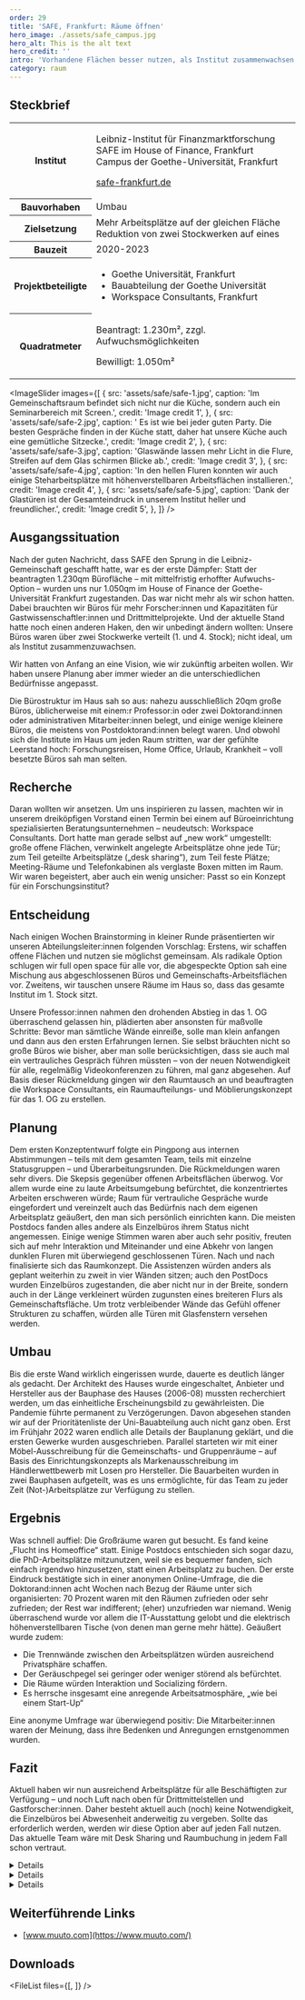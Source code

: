 ```yaml
---
order: 29
title: 'SAFE, Frankfurt: Räume öffnen'
hero_image: ./assets/safe_campus.jpg
hero_alt: This is the alt text
hero_credit: ''
intro: 'Vorhandene Flächen besser nutzen, als Institut zusammenwachsen und neue Arbeitsformen etablieren: Die Wirtschaftswissenschaftler des SAFE in Frankfurt haben sich neu aufgestellt – weg von strengen Hierarchien und hin zu mehr Freiräumen für die Belegschaft. Das zeigt sich nicht zuletzt in der Gestaltung der neuen Räume.'
category: raum
---
```


## Steckbrief

<table>
  <tbody>
    <tr>
      <th>Institut</th>
      <td>
        <p>Leibniz-Institut für Finanzmarktforschung SAFE im House of Finance, Frankfurt Campus der Goethe-Universität, Frankfurt</p>
        <p>
          <a href="https://safe-frankfurt.de">safe-frankfurt.de</a>
        </p>
      </td>
    </tr>
    <tr>
      <th>Bauvorhaben</th>
      <td>Umbau</td>
    </tr>
    <tr>
      <th>Zielsetzung</th>
      <td>Mehr Arbeitsplätze auf der gleichen Fläche Reduktion von zwei Stockwerken auf eines</td>
    </tr>
    <tr>
      <th>Bauzeit</th>
      <td>2020-2023</td>
    </tr>
    <tr>
      <th>Projektbeteiligte</th>
      <td>
        <ul>
          <li>Goethe Universität, Frankfurt</li>
          <li>Bauabteilung der Goethe Universität</li>
          <li>Workspace Consultants, Frankfurt</li>
        </ul>
      </td>
    </tr>
    <tr>
      <th>Quadratmeter</th>
      <td>
        <p>Beantragt: 1.230m², zzgl. Aufwuchsmöglichkeiten</p>
        <p>Bewilligt: 1.050m²</p>
      </td>
    </tr>
  </tbody>
</table>

<ImageSlider
  images={[
    {
      src: 'assets/safe/safe-1.jpg',
      caption: 'Im Gemeinschaftsraum befindet sich nicht nur die Küche, sondern auch ein Seminarbereich mit Screen.',
      credit: 'Image credit 1',
    },
    {
      src: 'assets/safe/safe-2.jpg',
      caption:
        ' Es ist wie bei jeder guten Party. Die besten Gespräche finden in der Küche statt, daher hat unsere Küche auch eine gemütliche Sitzecke.',
      credit: 'Image credit 2',
    },
    {
      src: 'assets/safe/safe-3.jpg',
      caption: 'Glaswände lassen mehr Licht in die Flure, Streifen auf dem Glas schirmen Blicke ab.',
      credit: 'Image credit 3',
    },
    {
      src: 'assets/safe/safe-4.jpg',
      caption: 'In den hellen Fluren konnten wir auch einige Steharbeitsplätze mit höhenverstellbaren Arbeitsflächen installieren.',
      credit: 'Image credit 4',
    },
    {
      src: 'assets/safe/safe-5.jpg',
      caption: 'Dank der Glastüren ist der Gesamteindruck in unserem Institut heller und freundlicher.',
      credit: 'Image credit 5',
    },
  ]}
/>

## Ausgangssituation

Nach der guten Nachricht, dass SAFE den Sprung in die Leibniz-Gemeinschaft geschafft hatte, war es der erste Dämpfer: Statt der beantragten 1.230qm Bürofläche – mit mittelfristig erhoffter Aufwuchs-Option – wurden uns nur 1.050qm im House of Finance der Goethe-Universität Frankfurt zugestanden. Das war nicht mehr als wir schon hatten. Dabei brauchten wir Büros für mehr Forscher:innen und Kapazitäten für Gastwissenschaftler:innen und Drittmittelprojekte. Und der aktuelle Stand hatte noch einen anderen Haken, den wir unbedingt ändern wollten: Unsere Büros waren über zwei Stockwerke verteilt (1. und 4. Stock); nicht ideal, um als Institut zusammenzuwachsen.

<Quote cite="Institutsleiter:in">
  Wir hatten von Anfang an eine Vision, wie wir zukünftig arbeiten wollen. Wir haben unsere Planung aber immer wieder an die unterschiedlichen
  Bedürfnisse angepasst.
</Quote>

Die Bürostruktur im Haus sah so aus: nahezu ausschließlich 20qm große Büros, üblicherweise mit einem:r Professor:in oder zwei Doktorand:innen oder administrativen Mitarbeiter:innen belegt, und einige wenige kleinere Büros, die meistens von Postdoktorand:innen belegt waren. Und obwohl sich die Institute im Haus um jeden Raum stritten, war der gefühlte Leerstand hoch: Forschungsreisen, Home Office, Urlaub, Krankheit – voll besetzte Büros sah man selten.

## Recherche

Daran wollten wir ansetzen. Um uns inspirieren zu lassen, machten wir in unserem dreiköpfigen Vorstand einen Termin bei einem auf Büroeinrichtung spezialisierten Beratungsunternehmen – neudeutsch: Workspace Consultants. Dort hatte man gerade selbst auf „new work“ umgestellt: große offene Flächen, verwinkelt angelegte Arbeitsplätze ohne jede Tür; zum Teil geteilte Arbeitsplätze („desk sharing“), zum Teil feste Plätze; Meeting-Räume und Telefonkabinen als verglaste Boxen mitten im Raum. Wir waren begeistert, aber auch ein wenig unsicher: Passt so ein Konzept für ein Forschungsinstitut?

## Entscheidung

Nach einigen Wochen Brainstorming in kleiner Runde präsentierten wir unseren Abteilungsleiter:innen folgenden Vorschlag: Erstens, wir schaffen offene Flächen und nutzen sie möglichst gemeinsam. Als radikale Option schlugen wir full open space für alle vor, die abgespeckte Option sah eine Mischung aus abgeschlossenen Büros und Gemeinschafts-Arbeitsflächen vor. Zweitens, wir tauschen unsere Räume im Haus so, dass das gesamte Institut im 1. Stock sitzt.

Unsere Professor:innen nahmen den drohenden Abstieg in das 1. OG überraschend gelassen hin, plädierten aber ansonsten für maßvolle Schritte: Bevor man sämtliche Wände einreiße, solle man klein anfangen und dann aus den ersten Erfahrungen lernen. Sie selbst bräuchten nicht so große Büros wie bisher, aber man solle berücksichtigen, dass sie auch mal ein vertrauliches Gespräch führen müssten – von der neuen Notwendigkeit für alle, regelmäßig Videokonferenzen zu führen, mal ganz abgesehen.
Auf Basis dieser Rückmeldung gingen wir den Raumtausch an und beauftragten die Workspace Consultants, ein Raumaufteilungs- und Möblierungskonzept für das 1. OG zu erstellen.

## Planung

Dem ersten Konzeptentwurf folgte ein Pingpong aus internen Abstimmungen – teils mit dem gesamten Team, teils mit einzelne Statusgruppen – und Überarbeitungsrunden. Die Rückmeldungen waren sehr divers. Die Skepsis gegenüber offenen Arbeitsflächen überwog. Vor allem wurde eine zu laute Arbeitsumgebung befürchtet, die konzentriertes Arbeiten erschweren würde; Raum für vertrauliche Gespräche wurde eingefordert und vereinzelt auch das Bedürfnis nach dem eigenen Arbeitsplatz geäußert, den man sich persönlich einrichten kann. Die meisten Postdocs fanden alles andere als Einzelbüros ihrem Status nicht angemessen. Einige wenige Stimmen waren aber auch sehr positiv, freuten sich auf mehr Interaktion und Miteinander und eine Abkehr von langen dunklen Fluren mit überwiegend geschlossenen Türen.
Nach und nach finalisierte sich das Raumkonzept. Die Assistenzen würden anders als geplant weiterhin zu zweit in vier Wänden sitzen; auch den PostDocs wurden Einzelbüros zugestanden, die aber nicht nur in der Breite, sondern auch in der Länge verkleinert würden zugunsten eines breiteren Flurs als Gemeinschaftsfläche. Um trotz verbleibender Wände das Gefühl offener Strukturen zu schaffen, würden alle Türen mit Glasfenstern versehen werden.

## Umbau

Bis die erste Wand wirklich eingerissen wurde, dauerte es deutlich länger als gedacht. Der Architekt des Hauses wurde eingeschaltet, Anbieter und Hersteller aus der Bauphase des Hauses (2006-08) mussten recherchiert werden, um das einheitliche Erscheinungsbild zu gewährleisten. Die Pandemie führte permanent zu Verzögerungen. Davon abgesehen standen wir auf der Prioritätenliste der Uni-Bauabteilung auch nicht ganz oben. Erst im Frühjahr 2022 waren endlich alle Details der Bauplanung geklärt, und die ersten Gewerke wurden ausgeschrieben. Parallel starteten wir mit einer Möbel-Ausschreibung für die Gemeinschafts- und Gruppenräume – auf Basis des Einrichtungskonzepts als Markenausschreibung im Händlerwettbewerb mit Losen pro Hersteller. Die Bauarbeiten wurden in zwei Bauphasen aufgeteilt, was es uns ermöglichte, für das Team zu jeder Zeit (Not-)Arbeitsplätze zur Verfügung zu stellen.

## Ergebnis

Was schnell auffiel: Die Großräume waren gut besucht. Es fand keine „Flucht ins Homeoffice“ statt. Einige Postdocs entschieden sich sogar dazu, die PhD-Arbeitsplätze mitzunutzen, weil sie es bequemer fanden, sich einfach irgendwo hinzusetzen, statt einen Arbeitsplatz zu buchen. Der erste Eindruck bestätigte sich in einer anonymen Online-Umfrage, die die Doktorand:innen acht Wochen nach Bezug der Räume unter sich organisierten: 70 Prozent waren mit den Räumen zufrieden oder sehr zufrieden; der Rest war indifferent; (eher) unzufrieden war niemand. Wenig überraschend wurde vor allem die IT-Ausstattung gelobt und die elektrisch höhenverstellbaren Tische (von denen man gerne mehr hätte). Geäußert wurde zudem:

- Die Trennwände zwischen den Arbeitsplätzen würden ausreichend Privatsphäre schaffen.
- Der Geräuschpegel sei geringer oder weniger störend als befürchtet.
- Die Räume würden Interaktion und Socializing fördern.
- Es herrsche insgesamt eine anregende Arbeitsatmosphäre, „wie bei einem Start-Up“

<Quote cite="Institutsleiter:in">
  Eine anonyme Umfrage war überwiegend positiv: Die Mitarbeiter:innen waren der Meinung, dass ihre Bedenken und Anregungen ernstgenommen wurden.
</Quote>

## Fazit

Aktuell haben wir nun ausreichend Arbeitsplätze für alle Beschäftigten zur Verfügung – und noch Luft nach oben für Drittmittelstellen und Gastforscher:innen. Daher besteht aktuell auch (noch) keine Notwendigkeit, die Einzelbüros bei Abwesenheit anderweitig zu vergeben. Sollte das erforderlich werden, werden wir diese Option aber auf jeden Fall nutzen. Das aktuelle Team wäre mit Desk Sharing und Raumbuchung in jedem Fall schon vertraut.

<DetailsGroup>
<Details summary="Raumbuchung">

<Figure src="outlook.png" credit="This is the image credit" alt="TODO" size="small" />

Wir entschieden uns gegen ein komplexes Online-Bookingsystem. Stattdessen richtete unsere IT die buchbaren Räume als „Orte“ im Outlook-Kalender ein. Dieses System nutzten wir bereits für die Buchung von Meeting-Räumen. Der Nachteil: Man sieht nicht, wer einen Raum zu einer bestimmten Zeit gebucht hat. Das führte zum Teil zu Irritationen, wenn Räume trotz Buchung leer blieben. Nicht nur einmal standen auch zwei Professor:innen im gleichen Büro. Aber nach und nach spielte sich der Prozess ein.

</Details>

<Details summary="Schallschutz im Multispace-Büro">

<Figure src="safe-booth.jpg" credit="This is the image credit" alt="TODO" size="small" />

Ohne Kabine für Telefonate oder Videokonferenzen geht auf der Großfläche nicht. In der Telefonbox können die Doktorand:innen Gespräche führen, ohne andere zu stören. Die geräuschreduzierenden Materialen schlucken den Schall zumindest weitgehend, sodass sowohl innerhalb als auch außerhalb der Box konzentriert gearbeitet werden kann. Durch die Glasscheiben ist sofort klar, wenn der Raum belegt ist.

Hersteller: Soundproof, Kosten: ca. X000 Euro.

</Details>

<Details summary="Kickertisch">

<Figure src="safe-kicker.jpg" credit="This is the image credit" alt="TODO" size="small" />

Für unseren Gemeinschaftsbereich in der Küche haben wir einen robusten Kickertisch angeschafft. Er wird sehr gern genutzt und dient in den Pausen zur Entspannung und zum Stressabbau. Klar, der Kickertisch wird heute auch schon mal ironisch belächelt, weil er für viele zum Stereotyp für Start-up-Kultur geworden ist. Manche finden ihn auch zu laut, aber am Ende ist unser Fazit positiv, denn es gibt in unserem Team niemanden, der nicht schon mal eine Runde gespielt hat.

Hersteller: Tuniro Leeds, Kosten: ca. 250 Euro

</Details>

</DetailsGroup>

<Figure size="medium" src="safe-plan-old.png" caption="Plan vorher" credit="This an image credit" license="none" alt="Alt text here"></Figure>

<Figure size="medium" src="safe-plan-new.png" caption="Plan nacher" credit="This an image credit" license="none" alt="Alt text here"></Figure>

## Weiterführende Links

- [www.muuto.com](https://www.muuto.com/)

## Downloads

<FileList files={[<File file="lounge.jpg" title="Ausschreibungsunterlagen" />, <File file="lounge.jpg" title="Mitarbeiterfragebogen" />]} />
